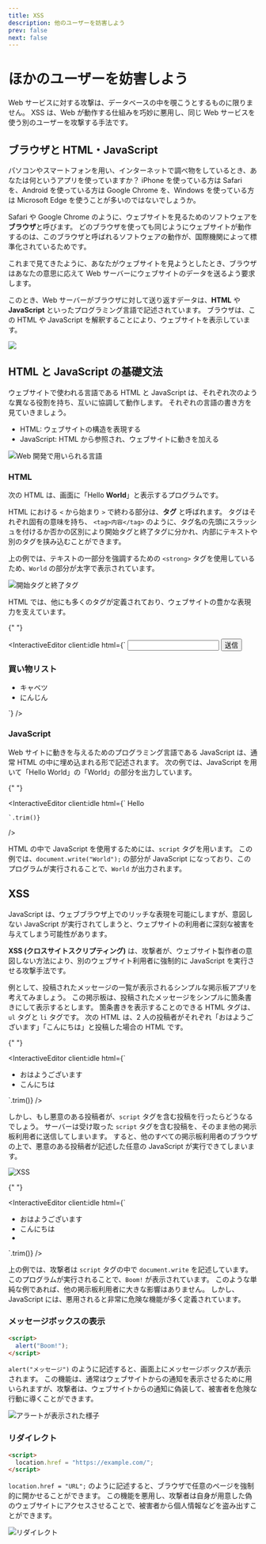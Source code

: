 ```yaml
---
title: XSS
description: 他のユーザーを妨害しよう
prev: false
next: false
---
```



# ほかのユーザーを妨害しよう

Web サービスに対する攻撃は、データベースの中を覗こうとするものに限りません。
XSS は、Web が動作する仕組みを巧妙に悪用し、同じ Web サービスを使う別のユーザーを攻撃する手法です。

## ブラウザと HTML・JavaScript

パソコンやスマートフォンを用い、インターネットで調べ物をしているとき、あなたは何というアプリを使っていますか？
iPhone を使っている方は Safari を、Android を使っている方は Google Chrome を、Windows を使っている方は Microsoft Edge を使うことが多いのではないでしょうか。

Safari や Google Chrome のように、ウェブサイトを見るためのソフトウェアを**ブラウザ**と呼びます。
どのブラウザを使っても同じようにウェブサイトが動作するのは、このブラウザと呼ばれるソフトウェアの動作が、国際機関によって標準化されているためです。

これまで見てきたように、あなたがウェブサイトを見ようとしたとき、ブラウザはあなたの意思に応えて Web サーバーにウェブサイトのデータを送るよう要求します。

このとき、Web サーバーがブラウザに対して送り返すデータは、**HTML** や **JavaScript** といったプログラミング言語で記述されています。
ブラウザは、この HTML や JavaScript を解釈することにより、ウェブサイトを表示しています。

![](./html-response.png)

## HTML と JavaScript の基礎文法

ウェブサイトで使われる言語である HTML と JavaScript は、それぞれ次のような異なる役割を持ち、互いに協調して動作します。
それぞれの言語の書き方を見ていきましょう。

- HTML: ウェブサイトの構造を表現する
- JavaScript: HTML から参照され、ウェブサイトに動きを加える

![Web 開発で用いられる言語](./web-langs.png)

### HTML

次の HTML は、画面に「Hello <strong>World</strong>」と表示するプログラムです。

<InteractiveEditor client:load html="Hello <strong>World</strong>" />

HTML における `<` から始まり `>` で終わる部分は、**タグ** と呼ばれます。
タグはそれぞれ固有の意味を持ち、 `<tag>内容</tag>` のように、タグ名の先頭にスラッシュを付けるか否かの区別により開始タグと終了タグに分かれ、内部にテキストや別のタグを挟み込むことができます。

上の例では、テキストの一部分を強調するための `<strong>` タグを使用しているため、`World` の部分が太字で表示されています。

![開始タグと終了タグ](./start-end-tag.png)

HTML では、他にも多くのタグが定義されており、ウェブサイトの豊かな表現力を支えています。

{" "}

<InteractiveEditor
  client:idle
  html={`
<input>
<button>送信</button>
<h3>買い物リスト</h3>
<ul>
  <li>キャベツ</li>
  <li>にんじん</li>
</ul>`}
/>

### JavaScript

Web サイトに動きを与えるためのプログラミング言語である JavaScript は、通常 HTML の中に埋め込まれる形で記述されます。
次の例では、JavaScript を用いて「Hello World」の「World」の部分を出力しています。

{" "}

<InteractiveEditor
  client:idle
  html={`
Hello
<script>
  document.write("World");
</script>
    `.trim()}
/>

HTML の中で JavaScript を使用するためには、`script` タグを用います。
この例では、`document.write("World");` の部分が JavaScript になっており、このプログラムが実行されることで、`World` が出力されます。

## XSS

JavaScript は、ウェブブラウザ上でのリッチな表現を可能にしますが、意図しない JavaScript が実行されてしまうと、ウェブサイトの利用者に深刻な被害を与えてしまう可能性があります。

**XSS (クロスサイトスクリプティング)** は、攻撃者が、ウェブサイト製作者の意図しない方法により、別のウェブサイト利用者に強制的に JavaScript を実行させる攻撃手法です。

例として、投稿されたメッセージの一覧が表示されるシンプルな掲示板アプリを考えてみましょう。
この掲示板は、投稿されたメッセージをシンプルに箇条書きにして表示するとします。
箇条書きを表示することのできる HTML タグは、`ul` タグと `li` タグです。
次の HTML は、2 人の投稿者がそれぞれ「おはようございます」「こんにちは」と投稿した場合の HTML です。

{" "}

<InteractiveEditor
  client:idle
  html={`
<ul>
  <li>おはようございます</li>
  <li>こんにちは</li>
</ul>
    `.trim()}
/>

しかし、もし悪意のある投稿者が、`script` タグを含む投稿を行ったらどうなるでしょう。
サーバーは受け取った `script` タグを含む投稿を、そのまま他の掲示板利用者に送信してしまいます。
すると、他のすべての掲示板利用者のブラウザの上で、悪意のある投稿者が記述した任意の JavaScript が実行できてしまいます。

![XSS](./xss.png)

{" "}

<InteractiveEditor
  client:idle
  html={`
<ul>
  <li>おはようございます</li>
  <li>こんにちは</li>
  <li><script>document.write("Boom!");</script></li>
</ul>
    `.trim()}
/>

上の例では、攻撃者は `script` タグの中で `document.write` を記述しています。
このプログラムが実行されることで、`Boom!` が表示されています。
このような単純な例であれば、他の掲示板利用者に大きな影響はありません。
しかし、JavaScript には、悪用されると非常に危険な機能が多く定義されています。

### メッセージボックスの表示

```html
<script>
  alert("Boom!");
</script>
```

`alert("メッセージ")` のように記述すると、画面上にメッセージボックスが表示されます。
この機能は、通常はウェブサイトからの通知を表示させるために用いられますが、攻撃者は、ウェブサイトからの通知に偽装して、被害者を危険な行動に導くことができます。

![アラートが表示された様子](./alert.png)

### リダイレクト

```html
<script>
  location.href = "https://example.com/";
</script>
```

`location.href = "URL";` のように記述すると、ブラウザで任意のページを強制的に開かせることができます。
この機能を悪用し、攻撃者は自身が用意した偽のウェブサイトにアクセスさせることで、被害者から個人情報などを盗み出すことができます。

![リダイレクト](./redirect.png)

